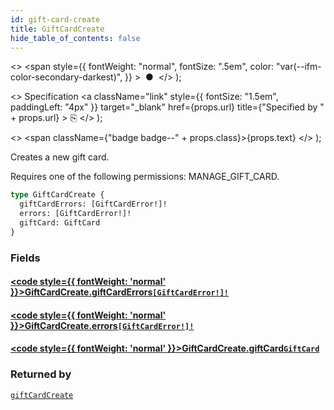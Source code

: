 ```yaml
---
id: gift-card-create
title: GiftCardCreate
hide_table_of_contents: false
---
```


  <>
    <span
      style={{
        fontWeight: "normal",
        fontSize: ".5em",
        color: "var(--ifm-color-secondary-darkest)",
      }}
    >
      &nbsp;●&nbsp;
    </span>
  </>
);

  <>
    Specification
    <a
      className="link"
      style={{ fontSize: "1.5em", paddingLeft: "4px" }}
      target="\_blank"
      href={props.url}
      title={"Specified by " + props.url}
    >
      ⎘
    </a>
  </>
);

  <>
    <span className={"badge badge--" + props.class}>{props.text}</span>
  </>
);

Creates a new gift card.

Requires one of the following permissions: MANAGE_GIFT_CARD.

```graphql
type GiftCardCreate {
  giftCardErrors: [GiftCardError!]!
  errors: [GiftCardError!]!
  giftCard: GiftCard
}
```

### Fields

#### [<code style={{ fontWeight: 'normal' }}>GiftCardCreate.<b>giftCardErrors</b></code>](#)<Bullet />[`[GiftCardError!]!`](../../../api-reference/gift-cards/objects/gift-card-error) <Badge class="secondary" text="non-null"/> <Badge class="secondary" text="object"/> <Badge class="secondary" text="gift-cards"/>

>

#### [<code style={{ fontWeight: 'normal' }}>GiftCardCreate.<b>errors</b></code>](#)<Bullet />[`[GiftCardError!]!`](../../../api-reference/gift-cards/objects/gift-card-error) <Badge class="secondary" text="non-null"/> <Badge class="secondary" text="object"/> <Badge class="secondary" text="gift-cards"/>

>

#### [<code style={{ fontWeight: 'normal' }}>GiftCardCreate.<b>giftCard</b></code>](#)<Bullet />[`GiftCard`](../../../api-reference/gift-cards/objects/gift-card) <Badge class="secondary" text="object"/> <Badge class="secondary" text="gift-cards"/>

>

### Returned by

[`giftCardCreate`](../../../api-reference/gift-cards/mutations/gift-card-create) <Badge class="secondary" text="mutation"/>
